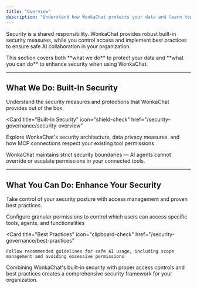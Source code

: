 ```yaml
---
title: "Overview"
description: "Understand how WonkaChat protects your data and learn how to enhance security in your organization."
---
```


Security is a shared responsibility. WonkaChat provides robust built-in security measures, while you control access and implement best practices to ensure safe AI collaboration in your organization.

<Info>
This section covers both **what we do** to protect your data and **what you can do** to enhance security when using WonkaChat.
</Info>

---

## What We Do: Built-In Security

Understand the security measures and protections that WonkaChat provides out of the box.

<Card 
  title="Built-In Security" 
  icon="shield-check" 
  href="/security-governance/security-overview"
>
  Explore WonkaChat's security architecture, data privacy measures, and how MCP connections respect your existing tool permissions
</Card>

<Tip>
WonkaChat maintains strict security boundaries — AI agents cannot override or escalate permissions in your connected tools.
</Tip>

---

## What You Can Do: Enhance Your Security

Take control of your security posture with access management and proven best practices.

<CardGroup cols={2}>
  <Card 
    title="Access Control" 
    icon="user-shield" 
    href="/security-governance/access-control"
  >
    Configure granular permissions to control which users can access specific tools, agents, and functionalities
  </Card>
  
  <Card 
    title="Best Practices" 
    icon="clipboard-check" 
    href="/security-governance/best-practices"
  >
    Follow recommended guidelines for safe AI usage, including scope management and avoiding excessive permissions
  </Card>
</CardGroup>

<Note>
Combining WonkaChat's built-in security with proper access controls and best practices creates a comprehensive security framework for your organization.
</Note>
